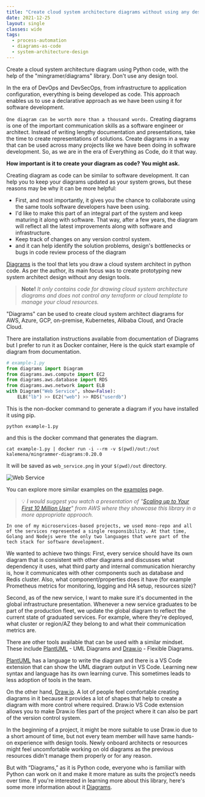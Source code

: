 ```yaml
---
title: "Create cloud system architecture diagrams without using any design tool"
date: 2021-12-25
layout: single
classes: wide
tags:
  - process-automation
  - diagrams-as-code
  - system-architecture-design
---
```


Create a cloud system architecture diagram using Python code, with the help of the "mingramer/diagrams" library. Don't use any design tool.


In the era of DevOps and DevSecOps, from infrastructure to application configuration, everything is being developed as code. This approach enables us to use a declarative approach as we have been using it for software development.

`One diagram can be worth more than a thousand words.` Creating diagrams is one of the important communication skills as a software engineer or architect. Instead of writing lengthy documentation and presentations, take the time to create representations of solutions. Create diagrams in a way that can be used across many projects like we have been doing in software development. So, as we are in the era of Everything as Code, do it that way.

**How important is it to create your diagram as code? You might ask.**

Creating diagram as code can be similar to software development. It can help you
to keep your diagrams updated as your system grows, but these reasons may be why
it can be more helpful:

- First, and most importantly, it gives you the chance to collaborate using the same tools software developers have been using.
- I'd like to make this part of an integral part of the system and keep maturing it along with software. That way, after a few years, the diagram will reflect all the latest improvements along with software and infrastructure.
- Keep track of changes on any version control system.
- and it can help identify the solution problems, design's bottlenecks or bugs in code review process of the diagram

[Diagrams][diagram] is the tool that lets you draw a cloud system architect in python code. As per the author, its main focus was to create prototyping new system architect design without any design tools.

> **Note!** _It only contains code for drawing cloud system architecture diagrams and does not control any terraform or cloud template to manage your cloud resources._

"Diagrams" can be used to create cloud system architect diagrams for AWS, Azure, GCP, on-premise, Kubernetes, Alibaba Cloud, and Oracle Cloud.

There are installation instructions available from documentation of Diagrams but I prefer to run it as Docker container, Here is the quick start example of diagram from documentation.

```python
# example-1.py
from diagrams import Diagram
from diagrams.aws.compute import EC2
from diagrams.aws.database import RDS
from diagrams.aws.network import ELB
with Diagram("Web Service", show=False):
    ELB("lb") >> EC2("web") >> RDS("userdb")
```

This is the non-docker command to generate a diagram if you have installed it using pip.

```shell
python example-1.py
```

and this is the docker command that generates the diagram.

```shell
cat example-1.py | docker run -i --rm -v $(pwd)/out:/out kalemena/mingrammer-diagrams:0.20.0
```

It will be saved as `web_service.png` in your `$(pwd)/out` directory.

![Web Service](./example-1.png)

You can explore more similar examples on the [examples](https://diagrams.mingrammer.com/docs/getting-started/examples) page.

> 💡 _I would suggest you watch a presentation of "[Scaling up to Your First 10 Million User](https://youtu.be/Ma3xWDXTxRg)" from AWS where they showcase this library in a more appropriate approach._

`In one of my microservices-based projects, we used mono-repo and all of the services represented a single responsibility. At that time, Golang and Nodejs were the only two languages that were part of the tech stack for software development.`

We wanted to achieve two things: First, every service should have its own diagram that is consistent with other diagrams and discusses what dependency it uses, what third party and internal communication hierarchy is, how it communicates with other components such as database and Redis cluster. Also, what component/properties does it have (for example Prometheus metrics for monitoring, logging and HA setup, resources size)?

Second, as of the new service, I want to make sure it's documented in the global infrastructure presentation. Whenever a new service graduates to be part of the production fleet, we update the global diagram to reflect the current state of graduated services. For example, where they're deployed, what cluster or region/AZ they belong to and what their communication metrics are.

There are other tools available that can be used with a similar mindset. These include [PlantUML](https://plantuml.com/) - UML Diagrams and [Draw.io](http://draw.io/) - Flexible Diagrams.

[PlantUML](https://plantuml.com/) has a language to write the diagram and there is a VS Code extension that can show the UML diagram output in VS Code. Learning new syntax and language has its own learning curve. This sometimes leads to less adoption of tools in the team.

On the other hand, [Draw.io](http://draw.io/). A lot of people feel comfortable creating diagrams in it because it provides a lot of shapes that help to create a diagram with more control where required. Draw.io VS Code extension allows you to make Draw.io files part of the project where it can also be part of the version control system.

In the beginning of a project, it might be more suitable to use Draw.io due to a short amount of time, but not every team member will have same hands-on experience with design tools. Newly onboard architects or resources might feel uncomfortable working on old diagrams as the previous resources didn't manage them properly or for any reason.

But with “Diagrams,” as it is Python code, everyone who is familiar with Python can work on it and make it more mature as suits the project’s needs over time. If you're interested in learning more about this library, here's some more information about it [Diagrams][diagram].

[diagram]: https://github.com/mingrammer/diagrams
